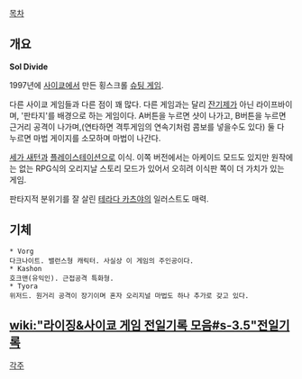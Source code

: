 [[목차]]

== 개요 ==

{{{#!html
<embed allowScriptAccess=always allowFullScreen=true src=http://afbbs.afreeca.com:8080/player.swf?uid=darkbio2&nTitleNo=399987 width=504 height=448></embed>
}}}
'''Sol Divide'''

1997년에 [[사이쿄]]에서 만든 횡스크롤 [[슈팅 게임]].

다른 사이쿄 게임들과 다른 점이 꽤 많다. 다른 게임과는 달리 [[잔기]]제가 아닌 라이프바이며, '판타지'를 배경으로 하는 게임이다. A버튼을 누르면 샷이 나가고, B버튼을 누르면 근거리 공격이 나가며,(연타하면 격투게임의 연속기처럼 콤보를 넣을수도 있다) 둘 다 누르면 마법 게이지를 소모하며 마법이 나간다.

[[세가 새턴]]과 [[플레이스테이션]]으로 이식. 이쪽 버전에서는 아케이드 모드도 있지만 원작에는 없는 RPG식의 오리지날 스토리 모드가 있어서 오히려 이식판 쪽이 더 가치가 있는 게임.

판타지적 분위기를 잘 살린 [[테라다 카츠야]]의 일러스트도 매력.

== 기체 ==
 * Vorg
 다크나이트. 밸런스형 캐릭터. 사실상 이 게임의 주인공이다. 
 * Kashon
 호크맨(유익인). 근접공격 특화형. 
 * Tyora
 위저드. 원거리 공격이 장기이며 혼자 오리지널 마법도 하나 추가로 갖고 있다. 

== [[wiki:"라이징&사이쿄 게임 전일기록 모음#s-3.5"전일기록]] ==

[[각주]]
